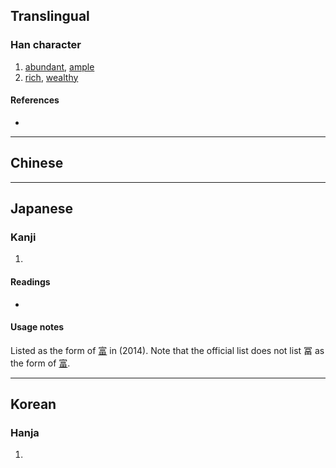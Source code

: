 {{also|富}}
{{character info/new}}
==Translingual==

===Han character===
{{Han char|rn=14|rad=冖|as=09|sn=11|four=|canj=BMRW,XBMRW|ids=⿱冖畐}}

# [[abundant]], [[ample]]
# [[rich]], [[wealthy]]

====References====
* {{Han ref|kx=0131.030|dkj=01592|dj=0293.130|hdz=10305.030|uh=51A8|ud=20904}}

----

==Chinese==
{{zh-see|富|v}}

----

==Japanese==
{{ja-kanji forms|富|冨}}

===Kanji===
{{ja-kanji|grade=|rs=冖09|shin=富}}

# {{defn|lang=ja|sort=冖09}}

====Readings====
* {{ja-readings|on=[[ふ]] (fu), [[ふう]] (fū)|kun=[[とむ]] (tomu)}}

====Usage notes====
Listed as the {{w|kyūjitai}} form of [[富]] in {{w|Jinmeiyō kanji}} (2014). Note that the official {{w|jōyō kanji}} list does not list 冨 as the {{w|kyūjitai}} form of [[富]].

----

==Korean==

===Hanja===
{{ko-hanja|hangeul=부|rv=bu|mr=pu|y=pwu}}

# {{defn|lang=ko|sort=冖09}}